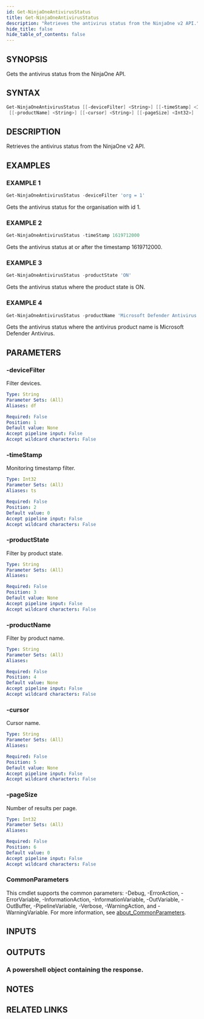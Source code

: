 ```yaml
---
id: Get-NinjaOneAntivirusStatus
title: Get-NinjaOneAntivirusStatus
description: "Retrieves the antivirus status from the NinjaOne v2 API."
hide_title: false
hide_table_of_contents: false
---
```


## SYNOPSIS

Gets the antivirus status from the NinjaOne API.

## SYNTAX

```powershell
Get-NinjaOneAntivirusStatus [[-deviceFilter] <String>] [[-timeStamp] <Int32>] [[-productState] <String>]
 [[-productName] <String>] [[-cursor] <String>] [[-pageSize] <Int32>] [<CommonParameters>]
```

## DESCRIPTION

Retrieves the antivirus status from the NinjaOne v2 API.

## EXAMPLES

### EXAMPLE 1

```powershell
Get-NinjaOneAntivirusStatus -deviceFilter 'org = 1'
```

Gets the antivirus status for the organisation with id 1.

### EXAMPLE 2

```powershell
Get-NinjaOneAntivirusStatus -timeStamp 1619712000
```

Gets the antivirus status at or after the timestamp 1619712000.

### EXAMPLE 3

```powershell
Get-NinjaOneAntivirusStatus -productState 'ON'
```

Gets the antivirus status where the product state is ON.

### EXAMPLE 4

```powershell
Get-NinjaOneAntivirusStatus -productName 'Microsoft Defender Antivirus'
```

Gets the antivirus status where the antivirus product name is Microsoft Defender Antivirus.

## PARAMETERS

### -deviceFilter

Filter devices.

```yaml
Type: String
Parameter Sets: (All)
Aliases: df

Required: False
Position: 1
Default value: None
Accept pipeline input: False
Accept wildcard characters: False
```

### -timeStamp

Monitoring timestamp filter.

```yaml
Type: Int32
Parameter Sets: (All)
Aliases: ts

Required: False
Position: 2
Default value: 0
Accept pipeline input: False
Accept wildcard characters: False
```

### -productState

Filter by product state.

```yaml
Type: String
Parameter Sets: (All)
Aliases:

Required: False
Position: 3
Default value: None
Accept pipeline input: False
Accept wildcard characters: False
```

### -productName

Filter by product name.

```yaml
Type: String
Parameter Sets: (All)
Aliases:

Required: False
Position: 4
Default value: None
Accept pipeline input: False
Accept wildcard characters: False
```

### -cursor

Cursor name.

```yaml
Type: String
Parameter Sets: (All)
Aliases:

Required: False
Position: 5
Default value: None
Accept pipeline input: False
Accept wildcard characters: False
```

### -pageSize

Number of results per page.

```yaml
Type: Int32
Parameter Sets: (All)
Aliases:

Required: False
Position: 6
Default value: 0
Accept pipeline input: False
Accept wildcard characters: False
```

### CommonParameters

This cmdlet supports the common parameters: -Debug, -ErrorAction, -ErrorVariable, -InformationAction, -InformationVariable, -OutVariable, -OutBuffer, -PipelineVariable, -Verbose, -WarningAction, and -WarningVariable. For more information, see [about_CommonParameters](http://go.microsoft.com/fwlink/?LinkID=113216).

## INPUTS

## OUTPUTS

### A powershell object containing the response.

## NOTES

## RELATED LINKS
